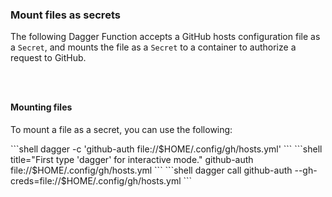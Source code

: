 ### Mount files as secrets

The following Dagger Function accepts a GitHub hosts configuration file as a `Secret`, and mounts the file as a `Secret` to a container to authorize a request to GitHub.

<Tabs groupId="language" queryString="sdk">
<TabItem value="go" label="Go">

```go file=../../../cookbook/snippets/secret-file/go/main.go
```

</TabItem>
<TabItem value="python" label="Python">

```python file=../../../cookbook/snippets/secret-file/python/main.py
```

</TabItem>
<TabItem value="typescript" label="TypeScript">

```typescript file=../../../cookbook/snippets/secret-file/typescript/index.ts
```

</TabItem>
</Tabs>

#### Mounting files

To mount a file as a secret, you can use the following:

<Tabs groupId="shell">
<TabItem value="System shell">
```shell
dagger -c 'github-auth file://$HOME/.config/gh/hosts.yml'
```
</TabItem>
<TabItem value="Dagger Shell">
```shell title="First type 'dagger' for interactive mode."
github-auth file://$HOME/.config/gh/hosts.yml
```
</TabItem>
<TabItem value="Dagger CLI">
```shell
dagger call github-auth --gh-creds=file://$HOME/.config/gh/hosts.yml
```
</TabItem>
</Tabs>
